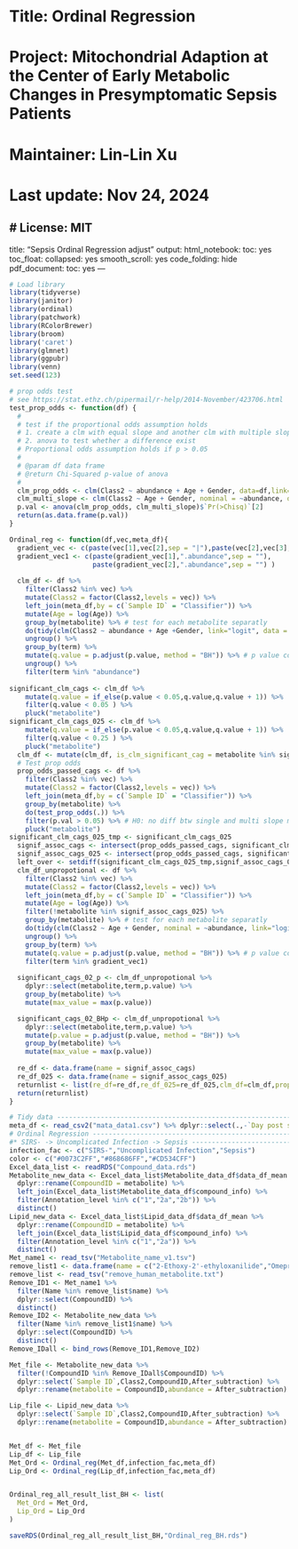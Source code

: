 # Title: Ordinal Regression
# Project: Mitochondrial Adaption at the Center of Early Metabolic Changes in Presymptomatic Sepsis Patients
# Maintainer: Lin-Lin Xu
# Last update: Nov 24, 2024
# License: MIT
---
title: "Sepsis Ordinal Regression adjust"
output:
  html_notebook:
    toc: yes
    toc_float:
      collapsed: yes
      smooth_scroll: yes
    code_folding: hide
  pdf_document:
    toc: yes
---

```r
# Load library
library(tidyverse)
library(janitor)
library(ordinal)
library(patchwork)
library(RColorBrewer)
library(broom)
library('caret')
library(glmnet)
library(ggpubr)
library(venn)
set.seed(123)
```


```r
# prop odds test
# see https://stat.ethz.ch/pipermail/r-help/2014-November/423706.html
test_prop_odds <- function(df) {
  #
  # test if the proportional odds assumption holds
  # 1. create a clm with equal slope and another clm with multiple slopes
  # 2. anova to test whether a difference exist
  # Proportional odds assumption holds if p > 0.05
  #
  # @param df data frame
  # @return Chi-Squared p-value of anova
  #
  clm_prop_odds <- clm(Class2 ~ abundance + Age + Gender, data=df,link="logit")
  clm_multi_slope <- clm(Class2 ~ Age + Gender, nominal = ~abundance, data=df,link="logit")
  p.val <- anova(clm_prop_odds, clm_multi_slope)$`Pr(>Chisq)`[2]
  return(as.data.frame(p.val))
}
```

```r
Ordinal_reg <- function(df,vec,meta_df){
  gradient_vec <- c(paste(vec[1],vec[2],sep = "|"),paste(vec[2],vec[3],sep = "|"))
  gradient_vec1 <- c(paste(gradient_vec[1],".abundance",sep = ""),
                     paste(gradient_vec[2],".abundance",sep = "") )
 
  clm_df <- df %>%
    filter(Class2 %in% vec) %>%
    mutate(Class2 = factor(Class2,levels = vec)) %>%
    left_join(meta_df,by = c(`Sample ID` = "Classifier")) %>%
    mutate(Age = log(Age)) %>%
    group_by(metabolite) %>% # test for each metabolite separatly
    do(tidy(clm(Class2 ~ abundance + Age +Gender, link="logit", data = .))) %>% # ordinal regression
    ungroup() %>%
    group_by(term) %>%
    mutate(q.value = p.adjust(p.value, method = "BH")) %>% # p value correction
    ungroup() %>%
    filter(term %in% "abundance") 
  
significant_clm_cags <- clm_df %>% 
    mutate(q.value = if_else(p.value < 0.05,q.value,q.value + 1)) %>%
    filter(q.value < 0.05 ) %>% 
    pluck("metabolite")
significant_clm_cags_025 <- clm_df %>% 
    mutate(q.value = if_else(p.value < 0.05,q.value,q.value + 1)) %>%
    filter(q.value < 0.25 ) %>% 
    pluck("metabolite")
  clm_df <- mutate(clm_df, is_clm_significant_cag = metabolite %in% significant_clm_cags)
  # Test prop odds
  prop_odds_passed_cags <- df %>%
    filter(Class2 %in% vec) %>%
    mutate(Class2 = factor(Class2,levels = vec)) %>%
    left_join(meta_df,by = c(`Sample ID` = "Classifier")) %>%
    group_by(metabolite) %>%
    do(test_prop_odds(.)) %>%
    filter(p.val > 0.05) %>% # H0: no diff btw single and multi slope model
    pluck("metabolite")
significant_clm_cags_025_tmp <- significant_clm_cags_025
  signif_assoc_cags <- intersect(prop_odds_passed_cags, significant_clm_cags)
  signif_assoc_cags_025 <- intersect(prop_odds_passed_cags, significant_clm_cags_025)
  left_over <- setdiff(significant_clm_cags_025_tmp,signif_assoc_cags_025)
  clm_df_unpropotional <- df %>%
    filter(Class2 %in% vec) %>%
    mutate(Class2 = factor(Class2,levels = vec)) %>%
    left_join(meta_df,by = c(`Sample ID` = "Classifier")) %>%
    mutate(Age = log(Age)) %>%
    filter(!metabolite %in% signif_assoc_cags_025) %>%
    group_by(metabolite) %>% # test for each metabolite separatly
    do(tidy(clm(Class2 ~ Age + Gender, nominal = ~abundance, link="logit", data = .))) %>% # ordinal regression
    ungroup() %>%
    group_by(term) %>%
    mutate(q.value = p.adjust(p.value, method = "BH")) %>% # p value correction
    filter(term %in% gradient_vec1)
  
  significant_cags_02_p <- clm_df_unpropotional %>% 
    dplyr::select(metabolite,term,p.value) %>%
    group_by(metabolite) %>%
    mutate(max_value = max(p.value))

  significant_cags_02_BHp <- clm_df_unpropotional %>% 
    dplyr::select(metabolite,term,p.value) %>%
    mutate(p.value = p.adjust(p.value, method = "BH")) %>%
    group_by(metabolite) %>%
    mutate(max_value = max(p.value))
  
  re_df <- data.frame(name = signif_assoc_cags)
  re_df_025 <- data.frame(name = signif_assoc_cags_025)
  returnlist <- list(re_df=re_df,re_df_025=re_df_025,clm_df=clm_df,prop_odds_passed_cags = prop_odds_passed_cags)
  return(returnlist)
}
```

```r
# Tidy data --------------------------------------------------------------------
meta_df <- read_csv2("mata_data1.csv") %>% dplyr::select(.,-`Day post surgery before sepsis diagnosis or equivalent day post for comparator and SIRS Controls`)  %>% distinct(Classifier,Age,Gender, .keep_all = TRUE)
# Ordinal Regression -----------------------------------------------------------
#* SIRS- -> Uncomplicated Infection -> Sepsis ----------------------------------
infection_fac <- c("SIRS-","Uncomplicated Infection","Sepsis")
color <- c("#0073C2FF","#868686FF","#CD534CFF")
Excel_data_list <- readRDS("Compound_data.rds")
Metabolite_new_data <- Excel_data_list$Metabolite_data_df$data_df_mean %>%
  dplyr::rename(CompoundID = metabolite) %>%
  left_join(Excel_data_list$Metabolite_data_df$compound_info) %>%
  filter(Annotation_level %in% c("1","2a","2b")) %>%
  distinct()
Lipid_new_data <- Excel_data_list$Lipid_data_df$data_df_mean %>%
  dplyr::rename(CompoundID = metabolite) %>%
  left_join(Excel_data_list$Lipid_data_df$compound_info) %>%
  filter(Annotation_level %in% c("1","2a")) %>%
  distinct()
Met_name1 <- read_tsv("Metabolite_name_v1.tsv")
remove_list1 <- data.frame(name = c("2-Ethoxy-2'-ethyloxanilide","Omeprazole sulphone","Tramadol N-Oxide","Arachidonic acid"))
remove_list <- read_tsv("remove_human_metabolite.txt")
Remove_ID1 <- Met_name1 %>%
  filter(Name %in% remove_list$name) %>%
  dplyr::select(CompoundID) %>%
  distinct()
Remove_ID2 <- Metabolite_new_data %>%
  filter(Name %in% remove_list1$name) %>%
  dplyr::select(CompoundID) %>%
  distinct()
Remove_IDall <- bind_rows(Remove_ID1,Remove_ID2)

Met_file <- Metabolite_new_data %>%
  filter(!CompoundID %in% Remove_IDall$CompoundID) %>%
  dplyr::select(`Sample ID`,Class2,CompoundID,After_subtraction) %>%
  dplyr::rename(metabolite = CompoundID,abundance = After_subtraction)

Lip_file <- Lipid_new_data %>%
  dplyr::select(`Sample ID`,Class2,CompoundID,After_subtraction) %>%
  dplyr::rename(metabolite = CompoundID,abundance = After_subtraction)


Met_df <- Met_file 
Lip_df <- Lip_file 
Met_Ord <- Ordinal_reg(Met_df,infection_fac,meta_df)
Lip_Ord <- Ordinal_reg(Lip_df,infection_fac,meta_df)


Ordinal_reg_all_result_list_BH <- list(
  Met_Ord = Met_Ord,
  Lip_Ord = Lip_Ord
)

saveRDS(Ordinal_reg_all_result_list_BH,"Ordinal_reg_BH.rds")


```


